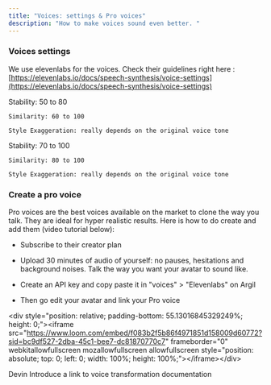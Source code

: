 ```yaml
---
title: "Voices: settings & Pro voices"
description: "How to make voices sound even better. "
---
```


### Voices settings

We use elevenlabs for the voices. Check their guidelines right here : [https://elevenlabs.io/docs/speech-synthesis/voice-settings](https://elevenlabs.io/docs/speech-synthesis/voice-settings)

<AccordionGroup>
  <Accordion title="For most voices" defaultOpen={false}>
    Stability: 50 to 80

    Similarity: 60 to 100

    Style Exaggeration: really depends on the original voice tone
  </Accordion>

  <Accordion title="For a personal voice or pro voice" defaultOpen={false}>
    Stability: 70 to 100

    Similarity: 80 to 100

    Style Exaggeration: really depends on the original voice tone
  </Accordion>
</AccordionGroup>

### Create a pro voice

Pro voices are the best voices available on the market to clone the way you talk. They are ideal for hyper realistic results. Here is how to do create and add them (video tutorial below):&#x20;

* Subscribe to their creator plan

* Upload 30 minutes of audio of yourself: no pauses, hesitations and background noises. Talk the way you want your avatar to sound like.&#x20;

* Create an API key and copy paste it in "voices" > "Elevenlabs" on Argil

* Then go edit your avatar and link your Pro voice

\<div style="position: relative; padding-bottom: 55.13016845329249%; height: 0;">\<iframe src="https://www.loom.com/embed/f083b2f5b86f4971851d158009d60772?sid=bc9df527-2dba-45c1-bee7-dc81870770c7" frameborder="0" webkitallowfullscreen mozallowfullscreen allowfullscreen style="position: absolute; top: 0; left: 0; width: 100%; height: 100%;">\</iframe>\</div>

Devin Introduce a link to voice transformation documentation